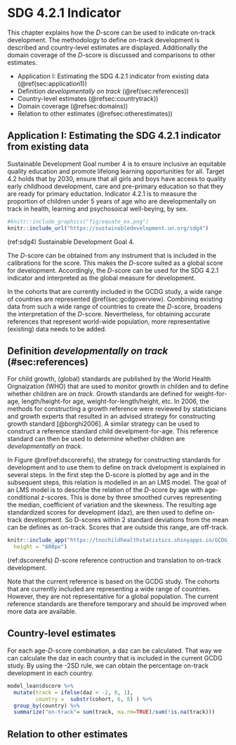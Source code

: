 # SDG 4.2.1 Indicator {#ch:SDGindicator}

This chapter explains how the $D$-score can be used to indicate on-track
development. The methodology to define on-track development is described and
country-level estimates are displayed. Additionally the domain coverage of the
$D$-score is discussed and comparisons to other estimates.

* Application I: Estimating the SDG 4.2.1 indicator from existing data (\@ref(sec:application1))
* Definition *developmentally on track* (\@ref(sec:references))
* Country-level estimates (\@refsec:countrytrack))
* Domain coverage (\@refsec:domains))
* Relation to other estimates (\@refsec:otherestimates))

## Application I: Estimating the SDG 4.2.1 indicator from existing data {#sec:application1}

Sustainable Development Goal number 4 is to ensure inclusive an equitable
quality education and promote lifelong learning opportunities for all. Target
4.2 holds that by 2030, ensure that all girls and boys have access to quality
early childhood development, care and pre-primary education so that they are
ready for primary eductation. Indicator 4.2.1 is to measure the proportion of
children under 5 years of age who are developmentally on track in health,
learning and psychosoical well-beying, by sex.

```r
#knitr::include_graphics("fig/equate_ex.png")
knitr::include_url("https://sustainabledevelopment.un.org/sdg4")
```
(ref:sdg4) Sustainable Development Goal 4.

The $D$-score can be obtained from any instrument that is included in the
calibrations for the score. This makes the $D$-score suited as a global score
for development. Accordingly, the $D$-score can be used for the SDG 4.2.1
indicator and interpreted as the global measure for development.

In the cohorts that are currently included in the GCDG study, a wide range of
countries are represented \@ref(sec:gcdgoverview). Combining existing data from
such a wide range of countries to create the $D$-score, broadens the
interpretation of the $D$-score. Nevertheless, for obtaining accurate references
that represent world-wide population, more representative (existing) data needs
to be added.

## Definition *developmentally on track* (#sec:references)

For child growth, (global) standards are published by the World Health
Orgnaization (WHO) that are used to monitor growth in childen and to define
whether children are *on track*. Growth standards are defined for
weight-for-age, length/height-for age, weight-for-length/height, etc. In 2006,
the methods for constructing a growth reference were reviewed by statisticians
and growth experts that resulted in an advised strategy for constructing growth
standard [@borghi2006]. A similar strategy can be used to construct a reference
standard child develpment-for-age. This reference standard can then be used to
determine whether children are *developmentally on track*.

In Figure \@ref(ref:dscorerefs), the strategy for constructing standards for
development and to use them to define on track dvelopment is explained in
several steps. In the first step the D-score is plotted by age and in the
subsequent steps, this relation is modelled in an an LMS model. The goal of an
LMS model is to describe the relation of the $D$-score by age with
age-conditional z-scores. This is done by three smoothed curves representing the
median, coefficient of variation and the skewness. The resulting age
standardized scores for development (daz), are then used to define on-track
development. So D-scores within 2 standard deviations from the mean can be
defines as on-track. Scores that are outside this range, are off-track.


```r
knitr::include_app("https://tnochildhealthstatistics.shinyapps.io/GCDG_references/", 
  height = "600px")
```
(ref:dscorerefs) $D$-score reference contruction and translation to on-track development.

Note that the current reference is based on the GCDG study. The cohorts that are
currently included are representing a wide range of countries. However, they are
not representative for a global population. The current reference standards are
therefore temporary and should be improved when more data are available.


## Country-level estimates {#sec:countrytrack}

For each age-$D$-score combination, a daz can be calculated. That way we can
calculate the daz in each country that is included in the current GCDG study. By
using the -2SD rule, we can obtain the percentage on-track development in each
country.

```r
model_lean$dscore %>%
  mutate(track = ifelse(daz < -2, 0, 1),
         country =  substr(cohort, 6, 8) ) %>%
  group_by(country) %>%
  summarize("on-track"= sum(track, na.rm=TRUE)/sum(!is.na(track)))
```


## Relation to other estimates {#sec:otherestimates}
